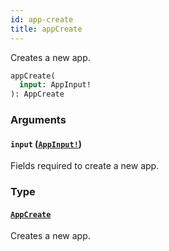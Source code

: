 ```yaml
---
id: app-create
title: appCreate
---
```


Creates a new app.

```graphql
appCreate(
  input: AppInput!
): AppCreate

```

### Arguments

#### `input` ([`AppInput!`](/api-reference/inputs/app-input.mdx))

Fields required to create a new app.

### Type

#### [`AppCreate`](/api-reference/objects/app-create.mdx)

Creates a new app.
